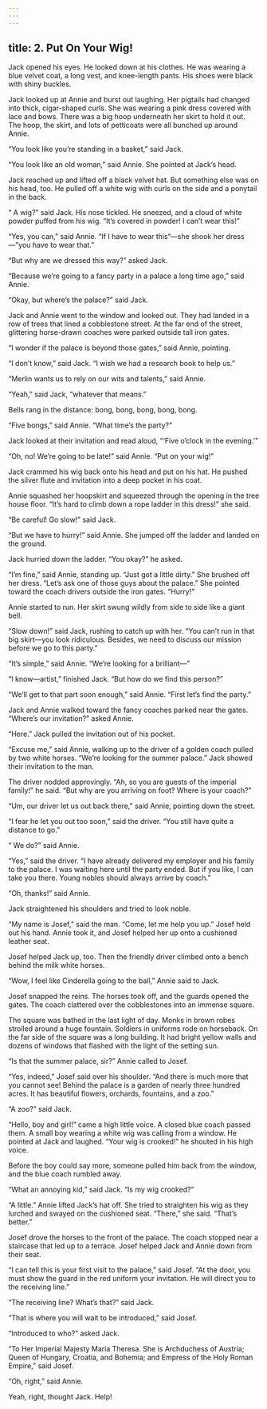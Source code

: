 ```yaml
---
---
---
```

title: 2. Put On Your Wig!
---



Jack opened his eyes. He looked down at his clothes. He was wearing a blue velvet coat, a long vest, and knee-length pants. His shoes were black with shiny buckles.

Jack looked up at Annie and burst out laughing. Her pigtails had changed into thick, cigar-shaped curls. She was wearing a pink dress covered with lace and bows. There was a big hoop underneath her skirt to hold it out. The hoop, the skirt, and lots of petticoats were all bunched up around Annie.

“You look like you’re standing in a basket,” said Jack.

“You look like an old woman,” said Annie. She pointed at Jack’s head.

Jack reached up and lifted off a black velvet hat. But something else was on his head, too. He pulled off a white wig with curls on the side and a ponytail in the back.

“ A wig?” said Jack. His nose tickled. He sneezed, and a cloud of white powder puffed from his wig. “It’s covered in powder! I can’t wear this!”

“Yes, you can,” said Annie. “If I have to wear this“—she shook her dress—”you have to wear that.”

“But why are we dressed this way?” asked Jack.

“Because we’re going to a fancy party in a palace a long time ago,” said Annie.

“Okay, but where’s the palace?” said Jack.

Jack and Annie went to the window and looked out. They had landed in a row of trees that lined a cobblestone street. At the far end of the street, glittering horse-drawn coaches were parked outside tall iron gates.

“I wonder if the palace is beyond those gates,” said Annie, pointing.



“I don’t know,” said Jack. “I wish we had a research book to help us.”

“Merlin wants us to rely on our wits and talents,” said Annie.

“Yeah,” said Jack, “whatever that means.”

Bells rang in the distance: bong, bong, bong, bong, bong.

“Five bongs,” said Annie. “What time’s the party?”

Jack looked at their invitation and read aloud, “‘Five o’clock in the evening.’”

“Oh, no! We’re going to be late!” said Annie. “Put on your wig!”

Jack crammed his wig back onto his head and put on his hat. He pushed the silver flute and invitation into a deep pocket in his coat.

Annie squashed her hoopskirt and squeezed through the opening in the tree house floor. “It’s hard to climb down a rope ladder in this dress!” she said.

“Be careful! Go slow!” said Jack.

“But we have to hurry!” said Annie. She jumped off the ladder and landed on the ground.

Jack hurried down the ladder. “You okay?” he asked.

“I’m fine,” said Annie, standing up. “Just got a little dirty.” She brushed off her dress. “Let’s ask one of those guys about the palace.” She pointed toward the coach drivers outside the iron gates. “Hurry!”

Annie started to run. Her skirt swung wildly from side to side like a giant bell.

“Slow down!” said Jack, rushing to catch up with her. “You can’t run in that big skirt—you look ridiculous. Besides, we need to discuss our mission before we go to this party.”

“It’s simple,” said Annie. “We’re looking for a brilliant—”

“I know—artist,” finished Jack. “But how do we find this person?”

“We’ll get to that part soon enough,” said Annie. “First let’s find the party.”

Jack and Annie walked toward the fancy coaches parked near the gates. “Where’s our invitation?” asked Annie.

“Here.” Jack pulled the invitation out of his pocket.

“Excuse me,” said Annie, walking up to the driver of a golden coach pulled by two white horses. “We’re looking for the summer palace.” Jack showed their invitation to the man.

The driver nodded approvingly. “Ah, so you are guests of the imperial family!” he said. “But why are you arriving on foot? Where is your coach?”

“Um, our driver let us out back there,” said Annie, pointing down the street.

“I fear he let you out too soon,” said the driver. “You still have quite a distance to go.”

“ We do?” said Annie.

“Yes,” said the driver. “I have already delivered my employer and his family to the palace. I was waiting here until the party ended. But if you like, I can take you there. Young nobles should always arrive by coach.”

“Oh, thanks!” said Annie.

Jack straightened his shoulders and tried to look noble.

“My name is Josef,” said the man. “Come, let me help you up.” Josef held out his hand. Annie took it, and Josef helped her up onto a cushioned leather seat.

Josef helped Jack up, too. Then the friendly driver climbed onto a bench behind the milk white horses.

“Wow, I feel like Cinderella going to the ball,” Annie said to Jack.

Josef snapped the reins. The horses took off, and the guards opened the gates. The coach clattered over the cobblestones into an immense square.

The square was bathed in the last light of day. Monks in brown robes strolled around a huge fountain. Soldiers in uniforms rode on horseback. On the far side of the square was a long building. It had bright yellow walls and dozens of windows that flashed with the light of the setting sun.

“Is that the summer palace, sir?” Annie called to Josef.

“Yes, indeed,” Josef said over his shoulder. “And there is much more that you cannot see! Behind the palace is a garden of nearly three hundred acres. It has beautiful flowers, orchards, fountains, and a zoo.”

“A zoo?” said Jack.



“Hello, boy and girl!” came a high little voice. A closed blue coach passed them. A small boy wearing a white wig was calling from a window. He pointed at Jack and laughed. “Your wig is crooked!” he shouted in his high voice.

Before the boy could say more, someone pulled him back from the window, and the blue coach rumbled away.

“What an annoying kid,” said Jack. “Is my wig crooked?”

“A little.” Annie lifted Jack’s hat off. She tried to straighten his wig as they lurched and swayed on the cushioned seat. “There,” she said. “That’s better.”

Josef drove the horses to the front of the palace. The coach stopped near a staircase that led up to a terrace. Josef helped Jack and Annie down from their seat.

“I can tell this is your first visit to the palace,” said Josef. “At the door, you must show the guard in the red uniform your invitation. He will direct you to the receiving line.”

“The receiving line? What’s that?” said Jack.

“That is where you will wait to be introduced,” said Josef.

“Introduced to who?” asked Jack.

“To Her Imperial Majesty Maria Theresa. She is Archduchess of Austria; Queen of Hungary, Croatia, and Bohemia; and Empress of the Holy Roman Empire,” said Josef.

“Oh, right,” said Annie.

Yeah, right, thought Jack. Help!